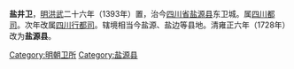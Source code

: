 {{Unreferenced|time=2020-04-05T00:42:39+00:00}}
'''盐井卫'''，[[明|明]][[洪武|洪武]]二十六年（1393年）置，治今[[四川省|四川省]][[盐源县|盐源县]]东卫城。属[[四川都司|四川都司]]。次年改属[[四川行都司|四川行都司]]。辖境相当今盐源、盐边等县地。清雍正六年（1728年）改为'''盐源县'''。 

[[Category:明朝卫所|Category:明朝卫所]]
[[Category:盐源县|Category:盐源县]]
{{明朝行政区划小作品}}